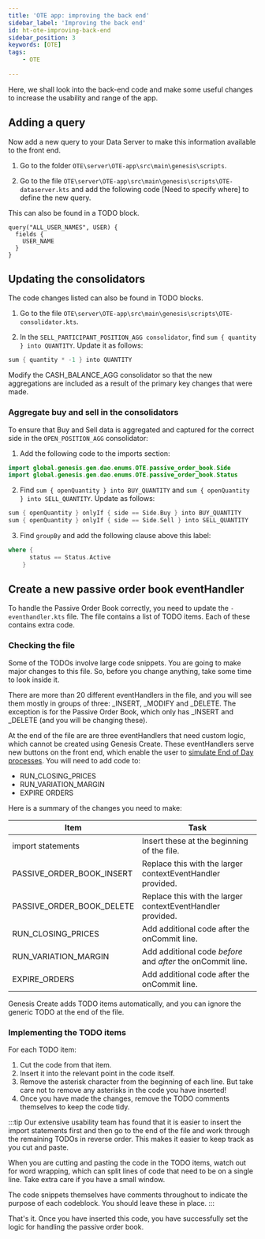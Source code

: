 ```yaml
---
title: 'OTE app: improving the back end'
sidebar_label: 'Improving the back end'
id: ht-ote-improving-back-end
sidebar_position: 3
keywords: [OTE]
tags:
    - OTE
    
---
```




Here, we shall look into the back-end code and make some useful changes to increase the usability and range of the app.

## Adding a query
Now add a new query to your Data Server to make this information available to the front end.

1. Go to the folder `OTE\server\OTE-app\src\main\genesis\scripts`.

2. Go to the file `OTE\server\OTE-app\src\main\genesis\scripts\OTE-dataserver.kts` and add the following code [Need to specify where] to define the new query.

This can also be found in a TODO block.

```
query("ALL_USER_NAMES", USER) {
  fields {
    USER_NAME
  }
}
```

## Updating the consolidators
The code changes listed can also be found in TODO blocks.

1. Go to the file `OTE\server\OTE-app\src\main\genesis\scripts\OTE-consolidator.kts`.

2. In the `SELL_PARTICIPANT_POSITION_AGG consolidator`, find `sum { quantity } into QUANTITY`. Update it as follows:

```kotlin
sum { quantity * -1 } into QUANTITY
```

Modify the CASH_BALANCE_AGG consolidator so that the new aggregations are included as a result of the primary key changes that were made.

### Aggregate buy and sell in the consolidators
To ensure that Buy and Sell data is aggregated and captured for the correct side in the `OPEN_POSITION_AGG` consolidator:

1. Add the following code to the imports section:

```kotlin
import global.genesis.gen.dao.enums.OTE.passive_order_book.Side
import global.genesis.gen.dao.enums.OTE.passive_order_book.Status
```
2. Find `sum { openQuantity } into BUY_QUANTITY` and `sum { openQuantity } into SELL_QUANTITY`. Update as follows:

```kotlin
sum { openQuantity } onlyIf { side == Side.Buy } into BUY_QUANTITY
sum { openQuantity } onlyIf { side == Side.Sell } into SELL_QUANTITY
```
3. Find `groupBy` and add the following clause above this label:
<!-- TODO: We should be using filter instead of where now -->

```kotlin
where {
      status == Status.Active
    }
```

## Create a new passive order book eventHandler
To handle the Passive Order Book correctly, you need to update the `-eventhandler.kts` file. The file contains a list of TODO items. Each of these contains extra code. 

### Checking the file
Some of the TODOs involve large code snippets. You are going to make major changes to this file. So, before you change anything, take some time to look inside it.

There are more than 20 different eventHandlers in the file, and you will see them mostly in groups of three: _INSERT, _MODIFY and _DELETE. The exception is for the Passive Order Book, which only has _INSERT and _DELETE (and you will be changing these).

At the end of the file are are three eventHandlers that need custom logic, which cannot be created using Genesis Create. These eventHandlers serve new buttons on the front end, which enable the user to [simulate End of Day processes](/how-to/ote-app/ht-ote-improving-front-end/#simulating-intraday-and-end-of-day-processing).  You will need to add code to:

- RUN_CLOSING_PRICES
- RUN_VARIATION_MARGIN
- EXPIRE ORDERS

Here is a summary of the changes you need to make:

| Item                      |      Task                                                   |
|---------------------------|-------------------------------------------------------------|
| import statements         |  Insert these at the beginning of the file.                 | 
| PASSIVE_ORDER_BOOK_INSERT | Replace this with the larger contextEventHandler provided.  | 
| PASSIVE_ORDER_BOOK_DELETE | Replace this with the larger contextEventHandler provided.  | 
| RUN_CLOSING_PRICES        | Add additional code after the onCommit line.                |
| RUN_VARIATION_MARGIN      | Add additional code *before* and *after* the onCommit line. |
| EXPIRE_ORDERS             | Add additional code after the onCommit line.                |

Genesis Create adds TODO items automatically, and you can ignore the generic TODO at the end of the file.

### Implementing the TODO items
For each TODO item:

1. Cut the code from that item.
2. Insert it into the relevant point in the code itself. 
3. Remove the asterisk character from the beginning of each line. But take care not to remove any asterisks in the code you have inserted!
4. Once you have made the changes, remove the TODO comments themselves to keep the code tidy.

:::tip
Our extensive usability team has found that it is easier to insert the import statements first and then go to the end of the file and work through the remaining TODOs in reverse order. This makes it easier to keep track as you cut and paste.

When you are cutting and pasting the code in the TODO items, watch out for word wrapping, which can split lines of code that need to be on a single line. Take extra care if you have a small window.

The code snippets themselves have comments throughout to indicate the purpose of each codeblock. You should leave these in place.
:::

That's it. Once you have inserted this code, you have successfully set the logic for handling the passive order book. 
